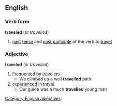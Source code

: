 ==English==
===Verb form===
'''traveled'''  (or ''travelled'')
#[[past]] [[tense]] and [[past participle]] of the verb to [[travel]]
===Adjective===
'''traveled'''  (or ''travelled'')
#[[Frequented]] by [[traveler]]s
#* We climbed up a well '''travelled''' path
#[[experienced]] in travel
#* Our guide was a much '''travelled''' young man
[[Category:English adjectives]]